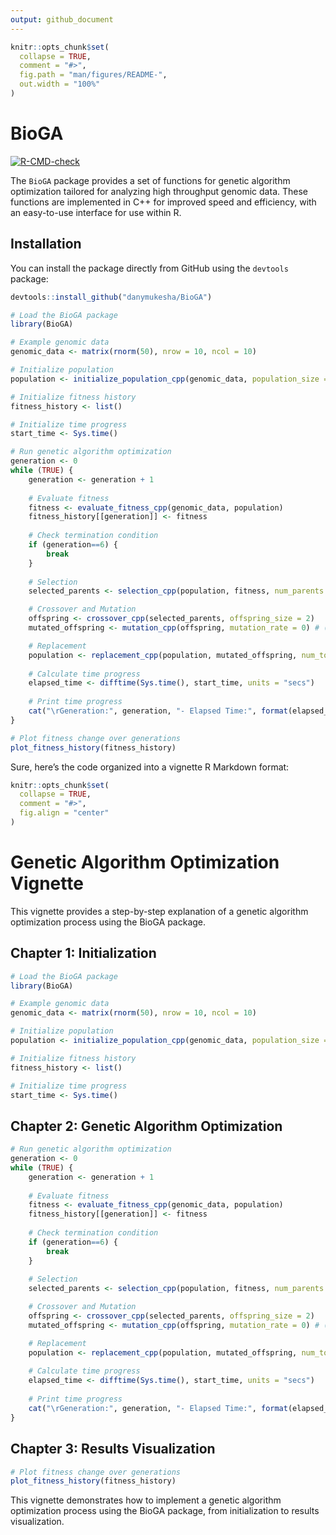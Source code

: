 ---
output: github_document
---

<!-- README.md is generated from README.Rmd. Please edit that file -->

```{r, include = FALSE}
knitr::opts_chunk$set(
  collapse = TRUE,
  comment = "#>",
  fig.path = "man/figures/README-",
  out.width = "100%"
)
```

# BioGA

<!-- badges: start -->
[![R-CMD-check](https://github.com/danymukesha/BioGA/actions/workflows/R-CMD-check.yaml/badge.svg)](https://github.com/danymukesha/BioGA/actions/workflows/R-CMD-check.yaml)
<!-- badges: end -->

The `BioGA` package provides a set of functions for genetic algorithm optimization tailored for analyzing high throughput genomic data. These functions are implemented in C++ for improved speed and efficiency, with an easy-to-use interface for use within R.

## Installation

You can install the package directly from GitHub using the `devtools` package:

```{r}
devtools::install_github("danymukesha/BioGA")
```


```{r}
# Load the BioGA package
library(BioGA)

# Example genomic data
genomic_data <- matrix(rnorm(50), nrow = 10, ncol = 10)

# Initialize population
population <- initialize_population_cpp(genomic_data, population_size = 5)

# Initialize fitness history
fitness_history <- list()

# Initialize time progress
start_time <- Sys.time()

# Run genetic algorithm optimization
generation <- 0
while (TRUE) {
    generation <- generation + 1
    
    # Evaluate fitness
    fitness <- evaluate_fitness_cpp(genomic_data, population)
    fitness_history[[generation]] <- fitness
    
    # Check termination condition
    if (generation==6) {
        break
    }
    
    # Selection
    selected_parents <- selection_cpp(population, fitness, num_parents = 2)

    # Crossover and Mutation
    offspring <- crossover_cpp(selected_parents, offspring_size = 2)
    mutated_offspring <- mutation_cpp(offspring, mutation_rate = 0) # (no mutation in this example)

    # Replacement
    population <- replacement_cpp(population, mutated_offspring, num_to_replace = 1)
    
    # Calculate time progress
    elapsed_time <- difftime(Sys.time(), start_time, units = "secs")
    
    # Print time progress
    cat("\rGeneration:", generation, "- Elapsed Time:", format(elapsed_time, units = "secs"), "     ")
}

# Plot fitness change over generations
plot_fitness_history(fitness_history)

```




Sure, here's the code organized into a vignette R Markdown format:

```{r, include=FALSE}
knitr::opts_chunk$set(
  collapse = TRUE,
  comment = "#>",
  fig.align = "center"
)
```

# Genetic Algorithm Optimization Vignette

This vignette provides a step-by-step explanation of a genetic algorithm optimization process using the BioGA package.

## Chapter 1: Initialization

```{r}
# Load the BioGA package
library(BioGA)

# Example genomic data
genomic_data <- matrix(rnorm(50), nrow = 10, ncol = 10)

# Initialize population
population <- initialize_population_cpp(genomic_data, population_size = 5)

# Initialize fitness history
fitness_history <- list()

# Initialize time progress
start_time <- Sys.time()
```

## Chapter 2: Genetic Algorithm Optimization

```{r}
# Run genetic algorithm optimization
generation <- 0
while (TRUE) {
    generation <- generation + 1
    
    # Evaluate fitness
    fitness <- evaluate_fitness_cpp(genomic_data, population)
    fitness_history[[generation]] <- fitness
    
    # Check termination condition
    if (generation==6) {
        break
    }
    
    # Selection
    selected_parents <- selection_cpp(population, fitness, num_parents = 2)

    # Crossover and Mutation
    offspring <- crossover_cpp(selected_parents, offspring_size = 2)
    mutated_offspring <- mutation_cpp(offspring, mutation_rate = 0) # (no mutation in this example)

    # Replacement
    population <- replacement_cpp(population, mutated_offspring, num_to_replace = 1)
    
    # Calculate time progress
    elapsed_time <- difftime(Sys.time(), start_time, units = "secs")
    
    # Print time progress
    cat("\rGeneration:", generation, "- Elapsed Time:", format(elapsed_time, units = "secs"), "     ")
}
```

## Chapter 3: Results Visualization

```{r}
# Plot fitness change over generations
plot_fitness_history(fitness_history)
```

This vignette demonstrates how to implement a genetic algorithm optimization process using the BioGA package, from initialization to results visualization.
